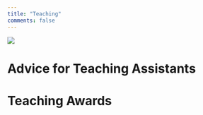 ```yaml
---
title: "Teaching"
comments: false
---
```


![](./images/underconstruction.webp)

# Advice for Teaching Assistants

# Teaching Awards

